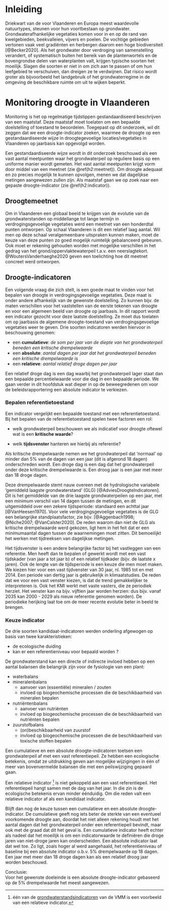 # Inleiding {#h1:inleiding}
Driekwart van de voor Vlaanderen en Europa meest waardevolle natuurtypes, steunen voor hun voortbestaan op grondwater. Grondwaterafhankelijke vegetaties komen voor in en op de rand van kwelgebieden, beekvalleien, vijvers en poelen. 
De vochtige gebieden vertonen vaak veel gradiënten en herbergen daarom een hoge biodiversiteit [@Becker2020]. 
Als het grondwater door verdroging van samenstelling verandert, of systematisch buiten het bereik van de plantenwortels en de bovengrondse delen van waterplanten valt, krijgen typische soorten het moeilijk. 
Slagen die soorten er niet in om zich aan te passen of om hun leefgebied te verschuiven, dan dreigen ze te verdwijnen. 
Dat risico wordt groter als bijvoorbeeld het landgebruik of het grondwaterregime in de omgeving de beschikbare ruimte om uit te wijken beperkt. 

# Monitoring droogte in Vlaanderen {#h1:monitoring}
Monitoring is het op regelmatige tijdstippen gestandaardiseerd beschrijven van een maatstaf. 
Deze maatstaf moet toelaten om een bepaalde doelstelling of toestand te beoordelen.
Toegepast op dit onderzoek, wil dit zeggen dat we een droogte-indicator zoeken, waarmee de droogte op een gestandaardiseerde wijze in droogtegevoelige locaties/vegetaties in Vlaanderen op jaarbasis kan opgevolgd worden.

Een gestandaardiseerde wijze wordt in dit onderzoek beschouwd als een vast aantal meetpunten waar het grondwaterpeil op reguliere basis op een uniforme manier wordt gemeten.
Het vast aantal meetpunten krijgt vorm door middel van een meetnet (zie \@ref(h2:meetnet)).
Om droogte adequaat en zo precies mogelijk te kunnen opvolgen, menen we dat dagelijkse metingen aangewezen zullen zijn.
Als maatstaf gaan we op zoek naar een gepaste droogte-indicator (zie \@ref(h2:indicator)).

## Droogtemeetnet {#h2:meetnet}
Om in Vlaanderen een globaal beeld te krijgen van de evolutie van de grondwaterstanden op middellange tot lange termijn in verdrogingsgevoelige vegetaties werd een meetnet van een honderdtal punten ontworpen. 
Op schaal Vlaanderen is dit een relatief laag aantal. 
Wil men op deze schaal veralgemeenbare uitspraken kunnen maken, moet de keuze van deze punten zo goed mogelijk ruimtelijk gebalanceerd gebeuren. 
Ook moet er rekening gehouden worden met mogelijke verschillen in het gedrag van het grond/oppervlaktewaterpeil t.a.v. een neerslagtekort. 
@WoutersVanderhaeghe2020 geven een toelichting hoe dit meetnet concreet werd ontworpen. 

## Droogte-indicatoren {#h2:indicator}
Een volgende vraag die zich stelt, is een goede maat te vinden voor het bepalen van droogte in verdrogingsgevoelige vegetaties.
Deze maat is onder andere afhankelijk van de gewenste doelstelling. 
Zo kunnen bijv. de maten verschillen voor het vaststellen van de eerste tekenen van droogte en voor een algemeen beeld van droogte op jaarbasis. 
In dit rapport wordt een indicator gezocht voor deze laatste doelstelling. 
Ze moet dus toelaten om op jaarbasis de algemene droogte-toestand van verdrogingsgevoelige vegetaties weer te geven. 
Drie soorten indicatoren werden hiervoor in beschouwing genomen:

- een **cumulatieve**: *de som per jaar van de diepte van het grondwaterpeil beneden een kritische drempelwaarde* 
- een **absolute**: *aantal dagen per jaar dat het grondwaterpeil beneden een kritische drempelwaarde is*
- een **relatieve**: *aantal relatief droge dagen per jaar* 

Een relatief droge dag is een dag waarbij het grondwaterpeil lager staat dan een bepaalde percentielwaarde voor die dag in een bepaalde periode.
We gaan verder in dit hoofdstuk wat dieper in op de beweegredenen om  voor de beleidsrapportering een absolute indicator te verkiezen. 

### Bepalen referentietoestand {#h3:referentietoestand}
Een indicator vergelijkt een bepaalde toestand met een referentietoestand. 
Bij het bepalen van de referentietoestand spelen twee factoren een rol:

- welk grondwaterpeil beschouwen we als indicatief voor droogte oftewel wat is een **kritische waarde**?

- welk **tijdsvenster** hanteren we hierbij als referentie?

Als kritische drempelwaarde nemen we het grondwaterpeil dat 'normaal' op minder dan 5% van de dagen van een jaar (dit is afgerond 18 dagen) onderschreden wordt. 
Een droge dag is een dag dat het grondwaterpeil onder deze kritische drempelwaarde is. Een droog jaar is een jaar met meer dan 18 droge dagen.

Deze drempelwaarde stemt nauw overeen met de hydrologische variabele 'gemiddeld laagste grondwaterstand' (GLG) [@AdviesDroogteIndicatoren]. 
Dit is het gemiddelde van de drie laagste grondwaterpeilen op een jaar, met een minimum verschil van 14 dagen tussen de metingen, en dit uitgemiddeld over een zekere tijdsperiode: standaard een achttal jaar [@VanHeesen1970].
Voor vele verdrogingsgevoelige vegetaties is de GLG een belangrijke standplaatsfactor, zie bijv. [@Aggenbach1998; @Niche2007; @VanCalster2020].
De reden waarom dan niet de GLG als kritische drempelwaarde werd gekozen, ligt hem in het feit dat er een minimumaantal dagen tussen de waarnemingen moet zitten.
Dit bemoeilijkt het werken met tijdreeksen van dagelijkse metingen. 

Het tijdsvenster is een andere belangrijke factor bij het vastleggen van een referentie.
Men heeft dan te bepalen of gewerkt wordt met een vast tijdskader (van jaar a tot jaar b) of een relatief tijdkader (bijv. de laatste x jaren).
Ook de lengte van de tijdsperiode is een keuze die men moet maken.
We kiezen hier voor een vast tijdvenster van 30 jaar, nl. 1985 tot en met 2014.
Een periode van dertig jaar is gebruikelijk in klimaatstudies. 
De reden dat we voor een vast venster kiezen, is dat de trend gemakkelijker te interpreteren is. 
Ook het KMI werkt met vaste vasters, die ze periodiek herziet.
Het venster kan na bijv. vijftien jaar worden herzien: dus bijv. vanaf 2035 kan 2000 - 2029 als nieuw referentie genomen worden).
De periodieke herijking laat toe om de meer recente evolutie beter in beeld te brengen.

### Keuze indicator {#h3:indicator}

De drie soorten kandidaat-indicatoren werden onderling afgewogen op basis van twee karakteristieken:

- de ecologische duiding
- kan er een referentieniveau voor bepaald worden ?

De grondwaterstand kan een directe of indirecte invloed hebben op een aantal balansen die belangrijk zijn voor de fysiologie van een plant:

- waterbalans
- mineralenbalans
    - aanvoer van (essentiële) mineralen / zouten
    - invloed op biogeochemische processen die de beschikbaarheid van mineralen bepalen
- nutriëntenbalans
    - aanvoer van nutriënten
    - invloed op biogeochemische processen die de beschikbaarheid van nutriënten bepalen
- zuurstofbalans
    - (on)beschikbaarheid van zuurstof
    - invloed op biogeochemische processen die de beschikbaarheid van toxische stoffen bepalen
    
Een cumulatieve en een absolute droogte-indicatoren toetsen een grondwaterpeil af met een vast referentiepeil.
Ze hebben een ecologische betekenis, omdat ze uitdrukking geven aan mogelijke wijzigingen in één of meer van bovenvermelde balansen die met een peilswijziging gepaard gaan.

Een relatieve indicator [^gwindic] is niet gekoppeld aan een vast referentiepeil. 
Het referentiepeil hangt samen met de dag van het jaar.
In die zin is de ecologische betekenis ervan minder éénduidig. 
Om die reden valt een relatieve indicator af als een kandidaat indicator.

Blijft dan nog de keuze tussen een cumulatieve en een absolute droogte-indicator.
De cumulatieve geeft nog iets beter de sterkte van een eventueel voorkomende droogte aan, doordat het niet alleen rekening houdt met het aantal dagen dat het grondwaterpeil onder een referentiepeil bevindt, maar ook met de graad dat dit het geval is.
Een cumulatieve indicator heeft echter als nadeel dat het moeilijk is om een indicatorwaarde te definiëren die droge jaren van niet-droge jaren kan onderscheiden. 
Een absolute indicator laat dat wel toe.
Zo ligt, zoals hoger al werd aangehaald, het referentieniveau of baseline bij een absolute indicator o.b.v. 5% drempelwaarde op 18 dagen. Een jaar met meer dan 18 droge dagen kan als een relatief droog jaar worden beschouwd.

Conclusie:  
Voor het gewenste doeleinde is een absolute droogte-indicator gebaseerd op de 5% drempelwaarde het meest aangewezen.


[^gwindic]: één van de [grondwaterstandsindicatoren](https://www.vmm.be/data/grondwaterstandindicator) van de VMM is een voorbeeld van een relatieve indicator. 



